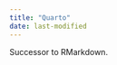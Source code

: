```yaml
---
title: "Quarto"
date: last-modified
---
```


:::{.callout-caution title="Under construction"}
:::

Successor to RMarkdown.

